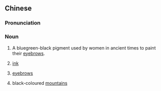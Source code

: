 {{also|蛾绿}}
==Chinese==
{{zh-forms|s=蛾绿}}

===Pronunciation===
{{zh-pron
|m=élǜ
|cat=n
}}

===Noun===
{{zh-noun}} {{tcx|historic|literary|lang=zh}}

# A bluegreen-black pigment used by women in ancient times to paint their [[eyebrow]]s.
# {{lb|zh|figurative}} [[ink]]
# {{lb|zh|figurative}} [[eyebrow]]s
# {{lb|zh|figurative}} black-coloured [[mountain]]s